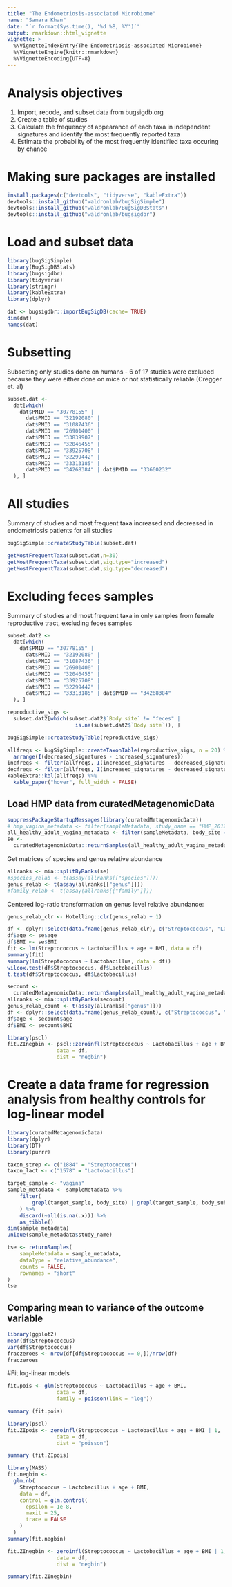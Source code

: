 ```yaml
---
title: "The Endometriosis-associated Microbiome"
name: "Samara Khan"
date: "`r format(Sys.time(), '%d %B, %Y')`"
output: rmarkdown::html_vignette
vignette: >
  %\VignetteIndexEntry{The Endometriosis-associated Microbiome}
  %\VignetteEngine{knitr::rmarkdown}
  %\VignetteEncoding{UTF-8}
---
```



# Analysis objectives

1. Import, recode, and subset data from bugsigdb.org    
2. Create a table of studies
3. Calculate the frequency of appearance of each taxa in independent signatures and identify the most frequently reported taxa
4. Estimate the probability of the most frequently identified taxa occuring by chance

# Making sure packages are installed

```r
install.packages(c("devtools", "tidyverse", "kableExtra"))
devtools::install_github("waldronlab/bugSigSimple")
devtools::install_github("waldronlab/BugSigDBStats")
devtools::install_github("waldronlab/bugsigdbr")
```

# Load and subset data

```r
library(bugSigSimple)
library(BugSigDBStats)
library(bugsigdbr)
library(tidyverse)
library(stringr)
library(kableExtra)
library(dplyr)
```

```r
dat <- bugsigdbr::importBugSigDB(cache= TRUE)
dim(dat)
names(dat)
```

# Subsetting

Subsetting only studies done on humans - 6 of 17 studies were excluded because they were either done on mice or not statistically reliable (Cregger et. al)

```r
subset.dat <-
  dat[which(
    dat$PMID == "30778155" |
      dat$PMID == "32192080" |
      dat$PMID == "31087436" |
      dat$PMID == "26901400" |
      dat$PMID == "33839907" |
      dat$PMID == "32046455" |
      dat$PMID == "33925708" |
      dat$PMID == "32299442" |
      dat$PMID == "33313185" |
      dat$PMID == "34268384" | dat$PMID == "33660232"
  ), ]
```

# All studies

Summary of studies and most frequent taxa increased and decreased in endometriosis patients for all studies

```r
bugSigSimple::createStudyTable(subset.dat)

getMostFrequentTaxa(subset.dat,n=30)
getMostFrequentTaxa(subset.dat,sig.type="increased")
getMostFrequentTaxa(subset.dat,sig.type="decreased")

```

# Excluding feces samples

Summary of studies and most frequent taxa in only samples from female reproductive tract, excluding feces samples

```r
subset.dat2 <-
  dat[which(
    dat$PMID == "30778155" |
      dat$PMID == "32192080" |
      dat$PMID == "31087436" |
      dat$PMID == "26901400" |
      dat$PMID == "32046455" |
      dat$PMID == "33925708" |
      dat$PMID == "32299442" |
      dat$PMID == "33313185" | dat$PMID == "34268384"
  ), ]

reproductive_sigs <-
  subset.dat2[which(subset.dat2$`Body site` != "feces" |
                      is.na(subset.dat2$`Body site`)), ]

bugSigSimple::createStudyTable(reproductive_sigs)

allfreqs <- bugSigSimple::createTaxonTable(reproductive_sigs, n = 20) %>% #could change number
  arrange(I(decreased_signatures - increased_signatures))
incfreqs <- filter(allfreqs, I(increased_signatures - decreased_signatures) > 0)
decfreqs <- filter(allfreqs, I(increased_signatures - decreased_signatures) < 0)
kableExtra::kbl(allfreqs) %>%
  kable_paper("hover", full_width = FALSE)
```

## Load HMP data from curatedMetagenomicData

```r
suppressPackageStartupMessages(library(curatedMetagenomicData))
# hmp_vagina_metadata <- filter(sampleMetadata, study_name == "HMP_2012" & body_site == "vagina")
all_healthy_adult_vagina_metadata <- filter(sampleMetadata, body_site == "vagina" & disease == "healthy" & age_category == "adult")
se <-
  curatedMetagenomicData::returnSamples(all_healthy_adult_vagina_metadata, dataType = "relative_abundance", counts = FALSE)
```

Get matrices of species and genus relative abundance
```r
allranks <- mia::splitByRanks(se)
#species_relab <- t(assay(allranks[["species"]]))
genus_relab <- t(assay(allranks[["genus"]]))
#family_relab <- t(assay(allranks[["family"]]))
```

Centered log-ratio transformation on genus level relative abundance:
```r
genus_relab_clr <- Hotelling::clr(genus_relab + 1)
```

```r
df <- dplyr::select(data.frame(genus_relab_clr), c("Streptococcus", "Lactobacillus"))
df$age <- se$age
df$BMI <- se$BMI
fit <- lm(Streptococcus ~ Lactobacillus + age + BMI, data = df)  
summary(fit)
summary(lm(Streptococcus ~ Lactobacillus, data = df))
wilcox.test(df$Streptococcus, df$Lactobacillus)
t.test(df$Streptococcus, df$Lactobacillus)
```
```r
secount <-
  curatedMetagenomicData::returnSamples(all_healthy_adult_vagina_metadata, dataType = "relative_abundance", counts = TRUE)
allranks <- mia::splitByRanks(secount)
genus_relab_count <- t(assay(allranks[["genus"]]))
df <- dplyr::select(data.frame(genus_relab_count), c("Streptococcus", "Lactobacillus"))
df$age <- secount$age
df$BMI <- secount$BMI
```

```r
library(pscl)
fit.ZInegbin <- pscl::zeroinfl(Streptococcus ~ Lactobacillus + age + BMI | 1,
                data = df,
                dist = "negbin")
```


# Create a data frame for regression analysis from healthy controls for log-linear model

```r
library(curatedMetagenomicData)
library(dplyr)
library(DT)
library(purrr)

taxon_strep <- c("1884" = "Streptococcus")
taxon_lact <- c("1578" = "Lactobacillus")

target_sample <- "vagina"
sample_metadata <- sampleMetadata %>% 
    filter(
        grepl(target_sample, body_site) | grepl(target_sample, body_subsite)
    ) %>% 
    discard(~all(is.na(.x))) %>% 
    as_tibble()
dim(sample_metadata)
unique(sample_metadata$study_name)

tse <- returnSamples(
    sampleMetadata = sample_metadata,
    dataType = "relative_abundance",
    counts = FALSE,
    rownames = "short"
)
tse
```


## Comparing mean to variance of the outcome variable

```r
library(ggplot2)
mean(df$Streptococcus)
var(df$Streptococcus)
fraczeroes <- nrow(df[df$Streptococcus == 0,])/nrow(df)
fraczeroes
```

#Fit log-linear models
```r
fit.pois <- glm(Streptococcus ~ Lactobacillus + age + BMI,
                data = df,
                family = poisson(link = "log"))

summary (fit.pois)

library(pscl)
fit.ZIpois <- zeroinfl(Streptococcus ~ Lactobacillus + age + BMI | 1,
                data = df,
                dist = "poisson")

summary (fit.ZIpois)

library(MASS)
fit.negbin <-
  glm.nb(
    Streptococcus ~ Lactobacillus + age + BMI,
    data = df,
    control = glm.control(
      epsilon = 1e-8,
      maxit = 25,
      trace = FALSE
    )
  )
summary(fit.negbin)

fit.ZInegbin <- zeroinfl(Streptococcus ~ Lactobacillus + age + BMI | 1,
                data = df,
                dist = "negbin")

summary(fit.ZInegbin)
```



